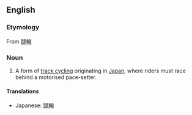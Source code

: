 ==English==
{{wikipedia}}

===Etymology===
From {{Ja.}} [[競輪]]

===Noun===
{{en-noun|-}}

# {{cycling}} A form of [[track cycling]] originating in [[Japan]], where riders must race behind a motorised pace-setter.

====Translations====
*Japanese: [[競輪]]